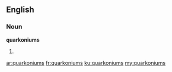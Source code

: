 ==English==

===Noun===
'''quarkoniums'''

# {{plural of|quarkonium}}

[[ar:quarkoniums]]
[[fr:quarkoniums]]
[[ku:quarkoniums]]
[[my:quarkoniums]]